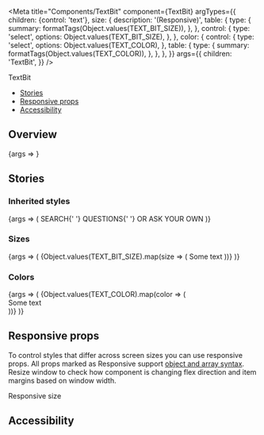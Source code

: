 
<Meta
  title="Components/TextBit"
  component={TextBit}
  argTypes={{
    children: {control: 'text'},
    size: {
      description: '(Responsive)',
      table: {
        type: {
          summary: formatTags(Object.values(TEXT_BIT_SIZE)),
        },
      },
      control: {
        type: 'select',
        options: Object.values(TEXT_BIT_SIZE),
      },
    },
    color: {
      control: {
        type: 'select',
        options: Object.values(TEXT_COLOR),
      },
      table: {
        type: {
          summary: formatTags(Object.values(TEXT_COLOR)),
        },
      },
    },
  }}
  args={{
    children: 'TextBit',
  }}
/>

<PageHeader>TextBit</PageHeader>

- [Stories](#stories)
- [Responsive props](#responsive-props)
- [Accessibility](#accessibility)

## Overview

<Canvas>
  <Story name="Default">{args => <TextBit {...args} />}</Story>
</Canvas>

<ArgsTable story="Default" />

## Stories

### Inherited styles

<Canvas>
  <Story name="Nested">
    {args => (
      <TextBit {...args} type="h2">
        SEARCH{' '}
        <TextBit inherited type="span" color="text-green-60">
          QUESTIONS{' '}
        </TextBit>
        OR ASK YOUR OWN
      </TextBit>
    )}
  </Story>
</Canvas>

### Sizes

<Canvas>
  <Story name="Sizes">
    {args => (
      <Flex direction="column">
        {Object.values(TEXT_BIT_SIZE).map(size => (
          <StoryVariant label={`size - ${size}`} key={size}>
            <TextBit {...args} size={size}>
              Some text
            </TextBit>
          </StoryVariant>
        ))}
      </Flex>
    )}
  </Story>
</Canvas>

### Colors

<Canvas>
  <Story name="Colors">
    {args => (
      <Flex direction="column">
        {Object.values(TEXT_COLOR).map(color => (
          <StoryVariant label={`color - ${color}`} key={color}>
            <div
              style={{backgroundColor: color === 'text-white' ? '#c3d1dd' : ''}}
            >
              <TextBit {...args} color={color}>
                Some text
              </TextBit>
            </div>
          </StoryVariant>
        ))}
      </Flex>
    )}
  </Story>
</Canvas>

## Responsive props

To control styles that differ across screen sizes you can use responsive props. All props marked as Responsive support [object and array syntax](/story/foundation-✨-responsive-props--page).
Resize window to check how component is changing flex direction and item margins based on window width.

<Canvas>
  <TextBit
    size={[
      TEXT_BIT_SIZE.SMALL,
      TEXT_BIT_SIZE.MEDIUM,
      null,
      TEXT_BIT_SIZE.LARGE,
    ]}
  >
    Responsive size
  </TextBit>
</Canvas>

## Accessibility

<TextBitA11y />
